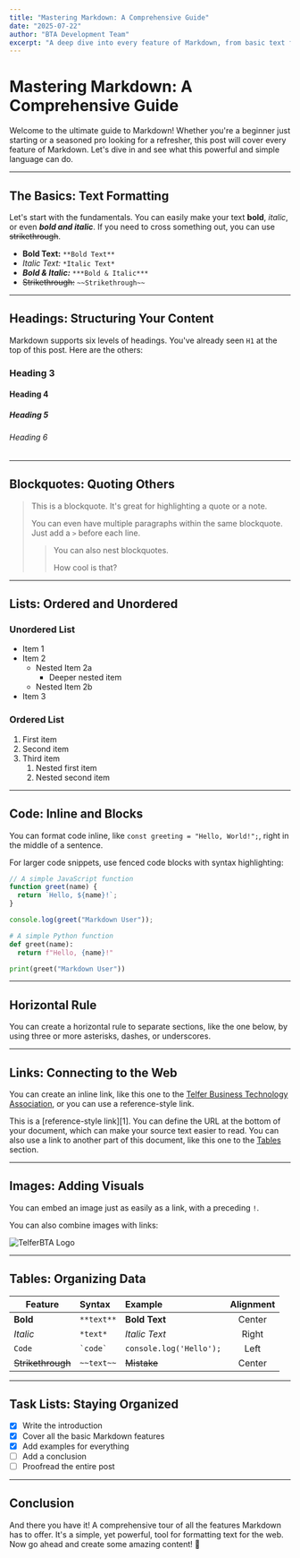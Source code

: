```yaml
---
title: "Mastering Markdown: A Comprehensive Guide"
date: "2025-07-22"
author: "BTA Development Team"
excerpt: "A deep dive into every feature of Markdown, from basic text formatting to advanced tables and task lists, with plenty of examples."
---
```


# Mastering Markdown: A Comprehensive Guide

Welcome to the ultimate guide to Markdown! Whether you're a beginner just starting or a seasoned pro looking for a refresher, this post will cover every feature of Markdown. Let's dive in and see what this powerful and simple language can do.

---

## The Basics: Text Formatting

Let's start with the fundamentals. You can easily make your text **bold**, _italic_, or even **_bold and italic_**. If you need to cross something out, you can use ~~strikethrough~~.

- **Bold Text:** `**Bold Text**`
- _Italic Text:_ `*Italic Text*`
- **_Bold & Italic:_** `***Bold & Italic***`
- ~~Strikethrough:~~ `~~Strikethrough~~`

---

## Headings: Structuring Your Content

Markdown supports six levels of headings. You've already seen `H1` at the top of this post. Here are the others:

### Heading 3

#### Heading 4

##### Heading 5

###### Heading 6

---

## Blockquotes: Quoting Others

> This is a blockquote. It's great for highlighting a quote or a note.
>
> You can even have multiple paragraphs within the same blockquote. Just add a `>` before each line.
>
> > You can also nest blockquotes.
> >
> > How cool is that?

---

## Lists: Ordered and Unordered

### Unordered List

- Item 1
- Item 2
  - Nested Item 2a
    - Deeper nested item
  - Nested Item 2b
- Item 3

### Ordered List

1. First item
2. Second item
3. Third item
   1. Nested first item
   2. Nested second item

---

## Code: Inline and Blocks

You can format code inline, like `const greeting = "Hello, World!";`, right in the middle of a sentence.

For larger code snippets, use fenced code blocks with syntax highlighting:

```javascript
// A simple JavaScript function
function greet(name) {
  return `Hello, ${name}!`;
}

console.log(greet("Markdown User"));
```

```python
# A simple Python function
def greet(name):
  return f"Hello, {name}!"

print(greet("Markdown User"))
```

---

## Horizontal Rule

You can create a horizontal rule to separate sections, like the one below, by using three or more asterisks, dashes, or underscores.

---

## Links: Connecting to the Web

You can create an inline link, like this one to the [Telfer Business Technology Association](https://www.telferbta.com), or you can use a reference-style link.

This is a [reference-style link][1]. You can define the URL at the bottom of your document, which can make your source text easier to read. You can also use a link to another part of this document, like this one to the [Tables](https://www.google.com/search?q=%23tables-organizing-data) section.

---

## Images: Adding Visuals

You can embed an image just as easily as a link, with a preceding `!`.

You can also combine images with links:

![TelferBTA Logo](https://upload.wikimedia.org/wikipedia/commons/thumb/a/a7/React-icon.svg/512px-React-icon.svg.png)

---

## Tables: Organizing Data

| Feature           | Syntax       | Example                 | Alignment |
| ----------------- | :----------- | :---------------------- | :-------: |
| **Bold**          | `**text**`   | **Bold Text**           |  Center   |
| _Italic_          | `*text*`     | _Italic Text_           |   Right   |
| `Code`            | `` `code` `` | `console.log('Hello');` |   Left    |
| ~~Strikethrough~~ | `~~text~~`   | ~~Mistake~~             |  Center   |

---

## Task Lists: Staying Organized

- [x] Write the introduction
- [x] Cover all the basic Markdown features
- [x] Add examples for everything
- [ ] Add a conclusion
- [ ] Proofread the entire post

---

## Conclusion

And there you have it\! A comprehensive tour of all the features Markdown has to offer. It's a simple, yet powerful, tool for formatting text for the web. Now go ahead and create some amazing content\! 🚀
